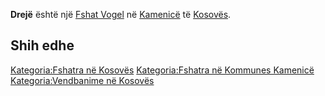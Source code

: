 {{Fshat në Kosovës
 | Emri                = Drejë
| sqi_N_name = Drejë
| sqi_N_FULL_NAME_RO = Drejë
| sqi_N_FULL_NAME_ND_RO = Dreje
| sqi_N_SORT_NAME_RG = DREJE
| sqi_N_FULL_NAME_RG = Drejë
| sqi_N_FULL_NAME_ND_RG = Dreje
| srp_N_name = Drenje
| srp_N_FULL_NAME_RO = Drenje
| srp_N_FULL_NAME_ND_RO = Drenje
| srp_N_SORT_NAME_RG = DRENJE
| srp_N_FULL_NAME_RG = Drenje
| srp_N_FULL_NAME_ND_RG = Drenje
| srp_NS_name = Дрење
| srp_NS_FULL_NAME_RO = Дрење
| srp_NS_FULL_NAME_ND_RO = Дрење
| srp_NS_SORT_NAME_RG = ДРЕЊЕ
| srp_NS_FULL_NAME_RG = Дрење
| srp_NS_FULL_NAME_ND_RG = Дрење
| std_V_name = Dreja
| std_V_FULL_NAME_RO = Dreja Drelje
| std_V_FULL_NAME_ND_RO = Dreja Drelje
| std_V_SORT_NAME_RG = DREJA DRELJE
| std_V_FULL_NAME_RG = Dreja Drelje
| std_V_FULL_NAME_ND_RG = Dreja Drelje

 | Emri (Rasa dhanore) = 
 | Figura              = 
 | Shteti              = Kosovo
 | Komuna              = Kamenicë
 | Kodi postar         = 
 | Sipërfaqja          = 

 | Popullsia           = 

 | Regj. i popullsisë  = 
 | Dend. e popullsisë  = 
 | Faqja zyrtare       = 
 <!--- Koordinatat ----> 
 | Gjerësia            = 42.692778
 | Gjatësia            = 20.523889
 | Lartësia            = 
}}
'''Drejë''' është një [[Fshat Vogel]] në [[Kamenicë]] të [[Kosovës]].

<!-- == Gjeografia == -->
<!-- == Historia == -->
<!-- == Demografia == -->
== Shih edhe ==
{{Komuna Kamenicë}}
{{Kosovo-Administrata-Cung}}

[[Kategoria:Fshatra në Kosovës]]
[[Kategoria:Fshatra në Kommunes Kamenicë]]
[[Kategoria:Vendbanime në Kosovës]]